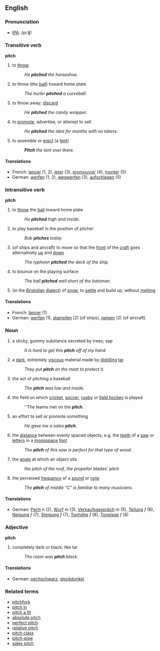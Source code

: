 ==English==

=== Pronunciation ===
* [[IPA]]: /pɪːʧ/

=== Transitive verb ===
'''pitch'''

# to [[throw]]
#: ''He '''pitched''' the horseshoe.''
# {{baseball}} to throw (the [[ball]]) toward home plate
#: ''The hurler '''pitched''' a curveball.''
# to throw away; [[discard]]
#: ''He '''pitched''' the candy wrapper.''
# to [[promote]], advertise, or attempt to sell
#: ''He '''pitched''' the idea for months with no takers.''  
# to assemble or [[erect]] (a [[tent]]) 
#:'' '''Pitch''' the tent over there.''

====Translations====
*French: [[lancer]] (1, 2), [[jeter]] (3), [[promouvoir]] (4), [[monter]] (5)
*German: [[werfen]] (1, 2), [[wegwerfen]] (3), [[aufschlagen]] (5)

=== Intransitive verb ===
'''pitch'''

# {{baseball}} to [[throw]] the [[ball]] toward home plate
#: ''He '''pitched''' high and inside.''
# {{baseball}} to play baseball in the position of pitcher
#: ''Bob '''pitches''' today.''
# (of ships and aircraft) to move so that the [[front]] of the [[craft]] goes alternatively [[up]] and [[down]]
#: ''The typhoon '''pitched''' the deck of the ship.''
# {{cricket}} to bounce on the playing surface
#: ''The ball '''pitched''' well short of the batsman.''
# (in the [[Bristolian]] [[dialect]]) of [[snow]], to [[settle]] and build up, without [[melt]]ing

====Translations====
*French: [[lancer]] (1)
*German: [[werfen]] (1), [[stampfen]] (2) (of ships), [[neigen]] (2) (of aircraft)

=== Noun ===
{{en-noun-reg-es}}

# a sticky, gummy substance secreted by trees; sap 
#: ''It is hard to get this '''pitch''' off of my hand.''
# a [[dark]], extremely [[viscous]] material made by [[distill]]ing [[tar]].
#: ''They put '''pitch''' on the mast to protect it.''
# {{baseball}} the act of pitching a baseball
#: ''The '''pitch''' was low and inside.''
# {{sports}} the field on which [[cricket]], [[soccer]], [[rugby]] or [[field hockey]] is played
#: ''The teams met on the '''pitch'''.
# an effort to sell or promote something 
#: ''He gave me a sales '''pitch'''.''
# the [[distance]] between evenly spaced objects, e.g. the [[teeth]] of a [[saw]] or [[letters]] in a [[monospace]] [[font]]
#: ''The '''pitch''' of this saw is perfect for that type of wood.''
# the [[angle]] at which an object sits
#: ''the pitch of the roof'', ''the propellor blades' pitch''
# the perceived [[frequency]] of a [[sound]] or [[note]]
#: ''The '''pitch''' of middle "C" is familiar to many musicians.''

====Translations====
*German: [[Pech]] ''n'' (2), [[Wurf]] ''m'' (3), [[Verkaufsgespräch]] ''m'' (5), [[Teilung]] ''f'' (6), [[Neigung]] ''f'' (7), [[Steigung]] ''f'' (7), [[Tonhöhe]] ''f'' (8), [[Tonelage]] ''f'' (8)

=== Adjective ===
'''pitch'''

# completely dark or black; like tar
#: ''The room was '''pitch''' black.''

====Translations====
*German: [[pechschwarz]], [[stockdunkel]]

=== Related terms ===
*[[pitchfork]]
*[[pitch in]]
*[[pitch a fit]]
*[[absolute pitch]]
*[[perfect pitch]]
*[[relative pitch]]
*[[pitch class]]
*[[pitch-pipe]]
*[[sales pitch]]